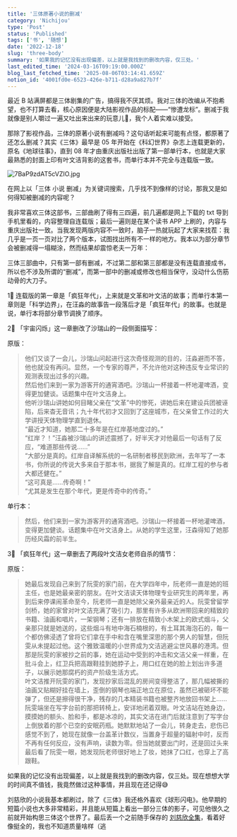 ```yaml
---
title: '三体原著小说的删减'
category: 'Nichijou'
type: 'Post'
status: 'Published'
tags: ['书', '随想']
date: '2022-12-18'
slug: 'three-body'
summary: '如果我的记忆没有出现偏差，以上就是我找到的删改内容，仅三处。'
last_edited_time: '2024-03-16T09:19:00.000Z'
blog_last_fetched_time: '2025-08-06T03:14:41.659Z'
notion_id: '4001fd0e-6523-426e-b711-d28a9a827b7f'
---
```


最近 B 站满屏都是三体剧集的广告，搞得我不厌其烦。我对三体的改编从不抱希望，也不打算去看，核心原因便是大陆影视作品的标配——“惨遭龙标”。删减于我就像是别人嚼过一遍又吐出来出来的玩意儿🤮，我个人着实难以接受。

那除了影视作品，三体的原著小说有删减吗？这句话听起来可能有点怪，都原著了还怎么删减？其实《三体》最早是 05 年开始在《科幻世界》杂志上连载更新的，原名《地球往事》，直到 08 年才由重庆出版社出版了第一部单行本，也就是大家最熟悉的封面上印有叶文洁背影的这套书，而单行本并不完全与连载版一致。

![7BaP9zdAT5cVZIO.jpg](https://cdn.sa.net/2024/03/15/7BaP9zdAT5cVZIO.jpg)

在网上以「三体 小说 删减」为关键词搜索，几乎找不到像样的讨论，那我又是如何得知被删减的内容呢？

我非常喜欢三体这部书，三部曲刷了得有三四遍，前几遍都是网上下载的 txt 导到手机里看的，内容整理自连载版；最后一遍则是在某个读书 APP 上刷的，内容与重庆出版社一致。当我发现两版内容不一致时，脑子一热就玩起了大家来找茬：我几乎是一页一页对比了两个版本，试图找出所有不一样的地方。我本以为部分章节会被删减得一塌糊涂，然而结果却震惊老夫一万年：

三体三部曲中，只有第一部有删减，不过第二部和第三部都是没有连载直接成书，所以也不涉及所谓的“删减”，而第一部中的删减或修改也相当保守，没动什么伤筋动骨的大刀子。

1⃣️ 连载版的第一章是「疯狂年代」，上来就是文革和叶文洁的故事；而单行本第一章则是「科学边界」，在汪淼的故事告一段落后才是「疯狂年代」的故事。也就是说，单行本将部分章节调换了顺序。

2⃣️ 「宇宙闪烁」这一章删改了沙瑞山的一段侧面描写：

原版：

> 他们又谈了一会儿，沙瑞山问起进行这次奇怪观测的目的，汪淼避而不答，他也就没有再问。显然，一个专家的尊严，不允许他对这种违反专业常识的观测表现出过多的兴趣。  
> 然后他们来到一家为游客开的通宵酒吧。沙瑞山一杯接着一杯地灌啤酒，变得更加健谈。话题集中在叶文洁身上。  
> 他听沙瑞山讲她如何目睹父亲在“文革”中的惨死，讲她后来在建设兵团被诬陷，后来杳无音讯；九十年代初才又回到了这座城市，在父亲曾工作过的大学讲授天体物理学直到退休。  
> “最近才知道，她那二十多年是在红岸基地度过的。”  
> “红岸？！”汪淼被沙瑞山的讲述震撼了，好半天才对他最后一句话有了反应，“难道那些传说……”  
> “大部分是真的。红岸自译解系统的一名研制者移民到欧洲，去年写了一本书，你所说的传说大多来自于那本书，据我了解是真的。红岸工程的参与者大都还健在。”  
> “这可真是……传奇啊！”  
> “尤其是发生在那个年代，更是传奇中的传奇。”

单行本：

> 然后，他们来到一家为游客开的通宵酒吧。沙瑞山一杯接着一杯地灌啤酒，变得更加健谈。话题集中在叶文洁身上。从她的学生这里，汪森得知了她那历经风霜的前半生。

3⃣️ 「疯狂年代」这一章删去了两段叶文洁女老师自杀的情节：

原版：

> 她最后发现自己来到了阮雯的家门前，在大学四年中，阮老师一直是她的班主任，也是她最亲密的朋友。在叶文洁读天体物理专业研究生的两年里，再到后来停课闹革命至今，阮老师一直是她除父亲外最亲近的人。阮雯曾留学剑桥，她的家曾对叶文洁充满了吸引力，那里有许多从欧洲带回来的精致的书籍、油画和唱片，一架钢琴；还有一排放在精致小木架上的欧式烟斗，父亲那只就是她送的，这些烟斗有地中海石楠根的，有土耳其海泡石的，每一个都仿佛浸透了曾将它们拿在手中和含在嘴里深思的那个男人的智慧，但阮雯从未提起过他。这个雅致温暖的小世界成为文洁逃避尘世风暴的港湾。但那是阮雯的家被抄之前的事，她在运动中受到的冲击和文洁父亲一样重，在批斗会上，红卫兵把高跟鞋挂到她脖子上，用口红在她的脸上划出许多道子，以展示她那腐朽的资产阶级生活方式。  
> 叶文洁推开阮雯的家门，发现抄家后混乱的房间变得整洁了，那几幅被撕的油画又贴糊好挂在墙上，歪倒的钢琴也端正地立在原位，虽然已被砸坏不能弹了，但还是擦得很干净，残存的几本精装书籍也被整齐地放回书架上……阮雯端坐在写字台前的那把转椅上，安详地闭着双眼。叶文洁站在她身边，摸摸她的额头、脸和手，都是冰凉的，其实文洁在进门后就注意到了写字台上倒放着的那个已空的安眠药瓶。她默默地站了一会儿，转身走去，悲伤已感觉不到了，她现在就像一台盖革计数仪，当置身于超量的辐射中时，反而不再有任何反应，没有声响，读数为零。但当她就要出门时，还是回过头来最后看了阮雯一眼，她发现阮老师很好地上了妆，她抹了口红，也穿上了高跟鞋。

如果我的记忆没有出现偏差，以上就是我找到的删改内容，仅三处。现在想想大学的时间真不值钱，我竟然做过这种事情，并且现在还记得😅

刘慈欣的小说我基本都刷过，除了《三体》我还格外喜欢《球形闪电》。他早期的短篇小说也大多非常精彩，并且能从短篇上看出一部分三体的影子，可见他很久之前就开始构思三体这个世界了。最后丢一个之前随手保存的 [刘慈欣全集](https://www.aliyundrive.com/s/yUwobmH1Gym)，看着好像挺全的，我也不知道质量啥样（逃
